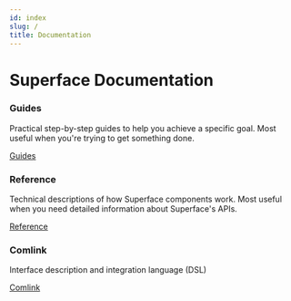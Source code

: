 ```yaml
---
id: index
slug: /
title: Documentation
---
```


# Superface Documentation

<div class="row padding-bottom--lg">
  <div class="col col--6">
    <div class="card shadow">
      <div class="card__body">
        <h3>Guides</h3>
        <p>
          Practical step-by-step guides to help you achieve a specific goal. Most useful when you're trying to get something done.
        </p>
      </div>
      <div class="card__footer">
        <a href="/docs/guides-intro" class="button button--primary button--block">Guides</a>
      </div>
    </div>
  </div>

  <div class="col col--6">
    <div class="card shadow">
      <div class="card__body">
        <h3>Reference</h3>
        <p>
          Technical descriptions of how Superface components work. Most useful when you need detailed information about Superface's APIs.
        </p>
      </div>
      <div class="card__footer">
        <a href="/docs/reference" class="button button--primary button--block">Reference</a>
      </div>
    </div>
  </div>
</div>

<div class="row">
  <div class="col col--6">
    <div class="card shadow">
      <div class="card__body">
        <h3>Comlink</h3>
        <p>
          Interface description and integration language (DSL)
        </p>
      </div>
      <div class="card__footer">
        <a href="/docs/comlink" class="button button--primary button--block">Comlink</a>
      </div>
    </div>
  </div>

</div>